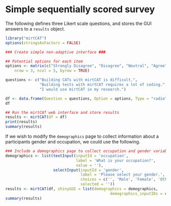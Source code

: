 Simple sequentially scored survey
======================================

The following defines three Likert scale questions, and stores the GUI answers to a `results` 
object.

```r
library("mirtCAT")
options(stringsAsFactors = FALSE)

### Create simple non-adaptive interface ###

## Potential options for each item
options <- matrix(c("Strongly Disagree", "Disagree", "Neutral", "Agree", "Strongly Agree"),
    nrow = 3, ncol = 5, byrow = TRUE)

questions <- c("Building CATs with mirtCAT is difficult.",
               "Building tests with mirtCAT requires a lot of coding.",
               "I would use mirtCAT in my research.")

df <- data.frame(Question = questions, Option = options, Type = "radio")
df

## Run the mirtCAT web interface and store results
results <- mirtCAT(df = df)
print(results)
summary(results)
```

If we wish to modify the `demographics` page to collect information about a 
participants gender and occupation, we could use the following.

```r
### Include a demographics page to collect occupation and gender variables ###
demographics <- list(textInput(inputId = 'occupation',
                               label = 'What is your occupation?',
                               value = ''),
                     selectInput(inputId = 'gender',
                                 label = 'Please select your gender.',
                                 choices = c('', 'Male', 'Female', 'Other'),
                                 selected = ''))
results <- mirtCAT(df, shinyGUI = list(demographics = demographics,
                                              demographics_inputIDs = c('occupation', 'gender')))
summary(results)
```
